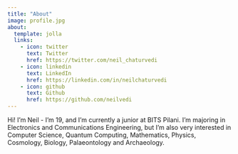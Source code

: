 ```yaml
---
title: "About"
image: profile.jpg
about:
  template: jolla
  links:
    - icon: twitter
      text: Twitter
      href: https://twitter.com/neil_chaturvedi
    - icon: linkedin
      text: LinkedIn
      href: https://linkedin.com/in/neilchaturvedi
    - icon: github
      text: Github
      href: https://github.com/neilvedi
---
```


Hi! I'm Neil - I'm 19, and I'm currently a junior at BITS Pilani. I'm majoring in Electronics and Communications Engineering, but I'm also very interested in Computer Science, Quantum Computing, Mathematics, Physics, Cosmology, Biology, Palaeontology and Archaeology.
